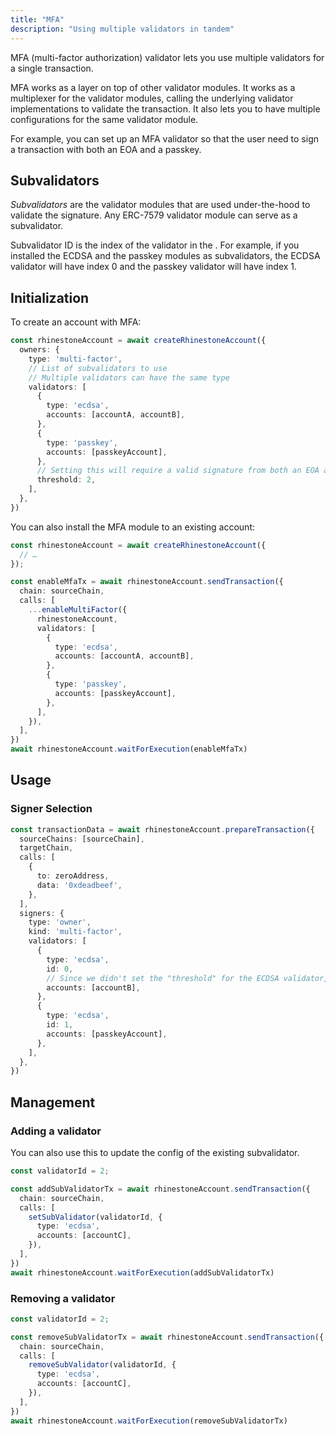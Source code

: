 ```yaml
---
title: "MFA"
description: "Using multiple validators in tandem"
---
```


MFA (multi-factor authorization) validator lets you use multiple validators for a single transaction.

MFA works as a layer on top of other validator modules. It works as a multiplexer for the validator modules, calling the underlying validator implementations to validate the transaction. It also lets you to have multiple configurations for the same validator module.

For example, you can set up an MFA validator so that the user need to sign a transaction with both an EOA and a passkey.

## Subvalidators

_Subvalidators_ are the validator modules that are used under-the-hood to validate the signature. Any ERC-7579 validator module can serve as a subvalidator.

Subvalidator ID is the index of the validator in the . For example, if you installed the ECDSA and the passkey modules as subvalidators, the ECDSA validator will have index 0 and the passkey validator will have index 1.

## Initialization

To create an account with MFA:

```ts
const rhinestoneAccount = await createRhinestoneAccount({
  owners: {
    type: 'multi-factor',
    // List of subvalidators to use
    // Multiple validators can have the same type
    validators: [
      {
        type: 'ecdsa',
        accounts: [accountA, accountB],
      },
      {
        type: 'passkey',
        accounts: [passkeyAccount],
      },
      // Setting this will require a valid signature from both an EOA and a passkey signer
      threshold: 2,
    ],
  },
})
```

You can also install the MFA module to an existing account:

```ts
const rhinestoneAccount = await createRhinestoneAccount({
  // …
});

const enableMfaTx = await rhinestoneAccount.sendTransaction({
  chain: sourceChain,
  calls: [
    ...enableMultiFactor({
      rhinestoneAccount,
      validators: [
        {
          type: 'ecdsa',
          accounts: [accountA, accountB],
        },
        {
          type: 'passkey',
          accounts: [passkeyAccount],
        },
      ],
    }),
  ],
})
await rhinestoneAccount.waitForExecution(enableMfaTx)
```

## Usage

### Signer Selection

```ts {10-26}
const transactionData = await rhinestoneAccount.prepareTransaction({
  sourceChains: [sourceChain],
  targetChain,
  calls: [
    {
      to: zeroAddress,
      data: '0xdeadbeef',
    },
  ],
  signers: {
    type: 'owner',
    kind: 'multi-factor',
    validators: [
      {
        type: 'ecdsa',
        id: 0,
        // Since we didn't set the "threshold" for the ECDSA validator, we can sign with a single account here
        accounts: [accountB],
      },
      {
        type: 'ecdsa',
        id: 1,
        accounts: [passkeyAccount],
      },
    ],
  },
})
```

## Management

### Adding a validator

<Note>You can also use this to update the config of the existing subvalidator.</Note>

```ts
const validatorId = 2;

const addSubValidatorTx = await rhinestoneAccount.sendTransaction({
  chain: sourceChain,
  calls: [
    setSubValidator(validatorId, {
      type: 'ecdsa',
      accounts: [accountC],
    }),
  ],
})
await rhinestoneAccount.waitForExecution(addSubValidatorTx)
```

### Removing a validator

```ts
const validatorId = 2;

const removeSubValidatorTx = await rhinestoneAccount.sendTransaction({
  chain: sourceChain,
  calls: [
    removeSubValidator(validatorId, {
      type: 'ecdsa',
      accounts: [accountC],
    }),
  ],
})
await rhinestoneAccount.waitForExecution(removeSubValidatorTx)
```
